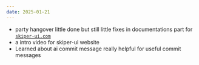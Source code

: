```yaml
---
date: 2025-01-21
---
```


- party hangover little done but still little fixes in documentations part for [`skiper-ui.com`](https://skiper-ui.com)
- a intro video for skiper-ui website 
- Learned about ai commit message really helpful for useful commit messages